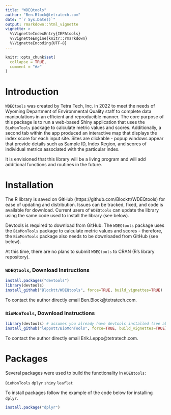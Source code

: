 ```yaml
---
title: "WDEQtools"
author: "Ben.Block@tetratech.com"
date: "`r Sys.Date()`"
output: rmarkdown::html_vignette
vignette: >
  %\VignetteIndexEntry{IEPAtools}
  %\VignetteEngine{knitr::rmarkdown}
  %\VignetteEncoding{UTF-8}
---
```


```r
knitr::opts_chunk$set(
  collapse = TRUE,
  comment = "#>"
)
```

# Introduction
`WDEQtools` was created by Tetra Tech, Inc. in 2022 to meet the needs of Wyoming Department of Environmental Quality staff to complete data manipulations in an efficient and reproducible manner. The core purpose of this package is to run a web-based Shiny application that uses the `BioMonTools` package to calculate metric values and scores. Additionally, a second tab within the app produced an interactive map that displays the index score for each input site. Sites are clickable - popup windows appear that provide details such as Sample ID, Index Region, and scores of individual metrics associated with the particular index. 

It is envisioned that this library will be a living program and will add additional functions and routines in the future.

# Installation
The R library is saved on GitHub (https://github.com/Blocktt/WDEQtools) for ease of updating and distribution.  Issues can be tracked, fixed, and code is available for download.  Current users of `WDEQtools` can update the library using the same code used to install the library (see below).  

Devtools is required to download from GitHub. The `WDEQtools` package uses the `BioMonTools` package to calculate metric values and scores - therefore, the `BioMonTools` package also needs to be downloaded from GitHub (see below).

At this time, there are no plans to submit `WDEQtools` to CRAN (R's library repository).

### `WDEQtools`, Download Instructions

```r
install.packages("devtools")
library(devtools)
install_github("Blocktt/WDEQtools", force=TRUE, build_vignettes=TRUE)
```

To contact the author directly email Ben.Block@tetratech.com.

### `BioMonTools`, Download Instructions

```r
library(devtools) # assumes you already have devtools installed (see above)
install_github("leppott/BioMonTools", force=TRUE, build_vignettes=TRUE)
```

To contact the author directly email Erik.Leppo@tetratech.com.

# Packages
Several packages were used to build the functionality in `WDEQtools`:

`BioMonTools` 
`dplyr`
`shiny`
`leaflet`

To install packages follow the example of the code below for installing `dplyr`.

```r
install.package("dplyr")
```
